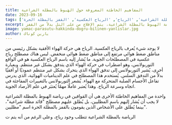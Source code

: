 ```yaml
---
title: المفاهيم الخاطئة المعروفة حول الهَبوط بالمظلة الشراعية
date: 2023-09-16
tags: ['الهَبوط بالمظلة الشراعية', 'الرياح', 'الرياح العكسية', 'القفز بالمظلة الحرة']
excerpt: على عكس المعتقد السائد، لا يُجرى القفز بالمظلة الشراعية. بدلاً من ذلك، يُجرى الإقلاع بالمظلة الشراعية عند قيام القافز بالجري وإكتسابه للسرعة اللازمة من على التل. وبالتالي، مصطلح القفز غير مناسب لرياضة الهبوط بالمظلة الشراعية. يجب استخدام مصطلح الإقلاع بدلاً من ذلك. قد يُثير السؤال المتكرر للقوَّادين في رياضة الهبوط بالمظلة الشراعية، مثل "كم مرة قفزت؟ هل قفزت من هنا؟ من أين قفزت؟" إلى حد ما من الاستياء. ذلك لأنه في رياضة الهبوط بالمظلة الشراعية، يتم الإقلاع من على التل بدلاً من القفز.
image: yamac-parasutu-hakkinda-dogru-bilinen-yanlislar.jpg
author: يارين كوناك
---
```


لا يوجد شيء يُعرف بالرياح العكسية. الرياح هي حركة الهواء الأفقية بشكل رئيسي من مناطق ضغط هوائي مرتفع إلى مناطق ضغط هوائي منخفض. ليس هناك مصطلح رياح عكسية في المصطلحات الجوية. ما يُشار إليه باسم الرياح العكسية هو في الواقع التوربولانس، وهو اضطراب في حركة الهواء الذي يتدفق بشكل غير منتظم. وبعبارة أخرى، يُشير التوربولانس إلى تدفق الهواء الذي يتحرك بشكل غير منتظم عموديًا أو أفقيًا بدلاً من التدفق السلس. يُستخدم هذا المصطلح في علم الديناميات الهوائية، الذي يدرس تفاعل الأجسام الصلبة المتحركة مع الهواء. يُشعر التوربولانس بالتغييرات المفاجئة في اتجاه وسرعة الرياح. وهذا يُعتبر عاملًا مهمًا يُعتبَر في علم الأرصاد الجوية.

واحدة من المفاهيم الخاطئة الأخرى هي أن القوافين في رياضة الهبوط بالمظلة الشراعية لا يجب أن يُشار إليهم باسم المظليين، بل يُطلق عليهم مصطلح "قائد مظلة شراعية"، بينما يُطلق على الأشخاص الذين يقومون بالقفز بالمظلة الحرة اسم "مظليين".

الرياضة بالمظلة الشراعية تتطلب وجود رياح، وعلى الرغم من أنه يتم ت

<CustomImage src="https://raw.githubusercontent.com/ademberk90/yamacparasutusakarya-blogposts/main/images/content/yamac-parasutu-hakkinda-dogru-bilinen-yanlislar1.png" alt="Rüzgar Çorabı" />
